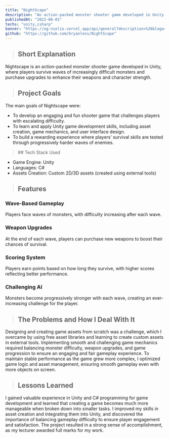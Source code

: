 ```yaml
---
title: "NightScape"
description: "An action-packed monster shooter game developed in Unity, where players survive waves of increasingly difficult monsters and purchase upgrades to enhance their weapons and character strength."
publishedAt: "2022-06-01"
techs: "unity,csharp"
banner: "https://og-nielio.vercel.app/api/general?description=%20&logo=https%3A%2F%2Fog-nielio.vercel.app%2Fimages%2Flogo.png&logoWidth=150&siteName=NightScape&theme=dark"
github: "https://github.com/bryanless/NightScape"
---
```


> ## Short Explanation

Nightscape is an action-packed monster shooter game developed in Unity, where players survive waves of increasingly 
difficult monsters and purchase upgrades to enhance their weapons and character strength.

> ## Project Goals

The main goals of Nightscape were:

- To develop an engaging and fun shooter game that challenges players with escalating difficulty.
- To learn and apply Unity game development skills, including asset creation, game mechanics, and user interface design.
- To build a rewarding experience where players’ survival skills are tested through progressively harder waves of enemies.

<blockquote className="with-icons">
   ## Tech Stack Used
   <div className="not-prose mt-2">
      <TechIcons techs={["unity", "csharp"]} />
   </div>
</blockquote>

- Game Engine: Unity
- Languages: C#
- Assets Creation: Custom 2D/3D assets (created using external tools)

> ## Features

### Wave-Based Gameplay

Players face waves of monsters, with difficulty increasing after each wave.

### Weapon Upgrades

At the end of each wave, players can purchase new weapons to boost their chances of survival.

### Scoring System

Players earn points based on how long they survive, with higher scores reflecting better performance.

### Challenging AI

Monsters become progressively stronger with each wave, creating an ever-increasing challenge for the player.

> ## The Problems and How I Deal With It

Designing and creating game assets from scratch was a challenge, which I overcame by using free asset libraries 
and learning to create custom assets in external tools. Implementing smooth and challenging game mechanics required 
balancing monster difficulty, weapon upgrades, and game progression to ensure an engaging and fair gameplay experience. 
To maintain stable performance as the game grew more complex, I optimized game logic and asset management, ensuring 
smooth gameplay even with more objects on screen.

> ## Lessons Learned

I gained valuable experience in Unity and C# programming for game development and learned that creating a game 
becomes much more manageable when broken down into smaller tasks. I improved my skills in asset creation and 
integrating them into Unity, and discovered the importance of balancing gameplay difficulty to ensure player 
engagement and satisfaction. The project resulted in a strong sense of accomplishment, as my lecturer awarded full 
marks for my work.
